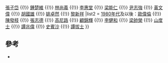 {{Navbox
|name = 香港足球總會百周年世紀球星
|title = [[香港足球總會]]百周年世紀球星
|titlestyle = background: gold;
|list1 = [[1970年代]]及以前：[[仇志強]] {{!}} [[張子岱]] {{!}} [[鍾楚維]] {{!}} [[林尚義]] {{!}} [[李惠堂]] {{!}} [[梁能仁]] {{!}} [[尹志強]] {{!}} [[黃文偉]] {{!}} [[胡國雄]] {{!}} [[姚卓然]] {{!}} [[黎新祥]] 
|list2 = [[1980年代]]及以後：[[歐偉倫]] {{!}} [[陳發枝]] {{!}} [[張志德]] {{!}} [[高尼路]] {{!}} [[顧錦輝]] {{!}} [[李健和]] {{!}} [[梁帥榮]] {{!}} [[山度士 (足球運動員)|山度士]] {{!}} [[譚兆偉]] {{!}} [[約翰·史賓沙_(英國足球員)|史賓沙]] {{!}} [[譚拔士]]
}}
<noinclude>
==參考==
* {{Cite web |url = https://www.hkfa.com/news_details/12183 |title = HKFA - News : 「香港足球總會百週年晚宴暨香港世紀球星選舉頒獎典禮」圓滿結束 |date = 2014-10-12 }} 
</noinclude>